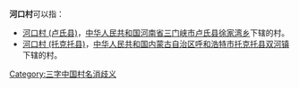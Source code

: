 '''河口村'''可以指：
* [[河口村_(卢氏县)|河口村 (卢氏县)]]，[[中华人民共和国|中华人民共和国]][[河南省|河南省]][[三门峡市|三门峡市]][[卢氏县|卢氏县]][[徐家湾乡|徐家湾乡]]下辖的村。
* [[河口村_(托克托县)|河口村 (托克托县)]]，[[中华人民共和国|中华人民共和国]][[内蒙古自治区|内蒙古自治区]][[呼和浩特市|呼和浩特市]][[托克托县|托克托县]][[双河镇_(托克托县)|双河镇]]下辖的村。
{{disambig}}

[[Category:三字中国村名消歧义|Category:三字中国村名消歧义]]